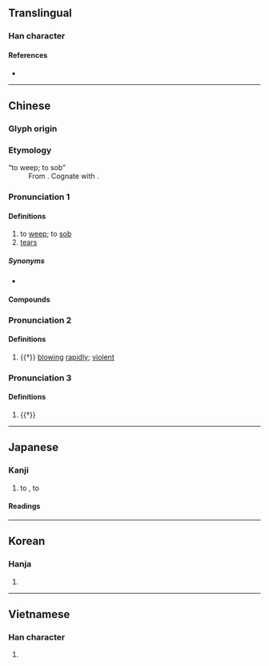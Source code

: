 {{character info}}
==Translingual==
{{stroke order|strokes=8}}

===Han character===
{{Han char|rn=85|rad=水|as=05|sn=8|four=30118|canj=EYT|ids=⿰氵立}}

====References====
* {{Han ref|kx=0617.090|dkj=17309|dj=1012.070|hdz=31593.020|uh=6CE3|ud=27875|bh=AA5F|bd=43615}}

----

==Chinese==
{{zh-forms}}

===Glyph origin===
{{Han etym}}

===Etymology===
; “to weep; to sob”
: From {{inh|zh|sit-pro|*krap||to [[weep]]}}. Cognate with {{cog|bo|ཁྲབ་ཁྲབ||[[weeper]]}}.

===Pronunciation 1===
{{zh-pron
|m=qì
|c=jap1
|h=pfs=
|md=
|mn=khip
|mn-t=kib4
|w=
|mc=y
|oc=y
|cat=v,n
}}

====Definitions====
{{zh-hanzi}}

# to [[weep]]; to [[sob]] {{gl|especially silently or quietly}}
# [[tear]]s

=====Synonyms=====
* {{s|to weep}}
{{zh-syn-saurus|哭泣}}
{{zh-dial|哭}}

====Compounds====
{{zh-der|fold=y|哭泣|泣不成聲|啜泣|悲泣|抽泣|喜極而泣|泣下如雨|可歌可泣|涕泣|哀泣|掩面而泣|垂泣|牛衣對泣|泣諫|如泣如訴|對泣|伯俞泣杖|向隅而泣|如訴如泣|孟宗泣筍|剖肝泣血|吞聲飲泣|向隅獨泣|下車泣罪|泣血漣如|泣笑敘闊|楚囚對泣|痛心泣血|掩泣|斂笑而泣|泣禱|泣血椎心|擲刀對泣|稽顙泣血|泣血捶膺|相擁而泣|暗泣|泣珠|新亭對泣|泣血稽顙|枕戈泣血|泣愬|泫然欲泣|疼心泣血|泣涕|狐死兔泣|泣鬼神|皋魚之泣|泣血|抿泣|泣訴|泣血枕戈|泣罪|泣淚成珠|泣杖|泣下沾襟|泣別虞姬|椎心泣血|泣如雨下|茹泣吞悲|飲泣吞聲|飲泣|銜泣|虛引猿泣|號泣}}

===Pronunciation 2===
{{zh-pron
|m=lì
|dial=n
|cat=a
}}

====Definitions====
{{zh-hanzi}}

# {{†}} {{lb|zh|ideophonic|of [[wind]]}} [[blow]]ing [[rapidly]]; [[violent]]

===Pronunciation 3===
{{zh-pron
|m=sè
|dial=n
|cat=a
}}

====Definitions====
{{zh-hanzi}}

# {{†}} {{zh-alt-form|澀}}

----

==Japanese==

===Kanji===
{{ja-kanji|grade=4|rs=水05}}

# to {{l|en|cry}}, to {{l|en|weep}}

====Readings====
{{ja-readings
|goon=こう<こふ
|kanon=きゅう<きふ
|kun=な-く, な-き
}}

----

==Korean==

===Hanja===
{{ko-hanja|hangeul=읍}}

# {{rfdef|ko|sort=水05}}

----

==Vietnamese==

===Han character===
{{vi-readings|reading=khắp, khấp, lớp, rắp, rập, khóc|rs=水05}}

# {{rfdef|vi}}